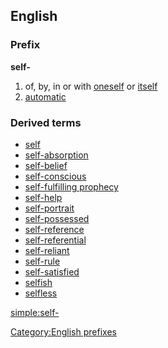 ==English==
===Prefix===
'''self-'''
# of, by, in or with [[oneself]] or [[itself]]
# [[automatic]]

===Derived terms===
*[[self]]
*[[self-absorption]]
*[[ self-belief]]
*[[self-conscious]]
*[[self-fulfilling prophecy]]
*[[self-help]]
*[[self-portrait]]
*[[self-possessed]]
*[[self-reference]]
*[[self-referential]]
*[[self-reliant]]
*[[self-rule]]
*[[self-satisfied]]
*[[selfish]]
*[[selfless]]

[[Category:English prefixes]]

[[simple:self-]]